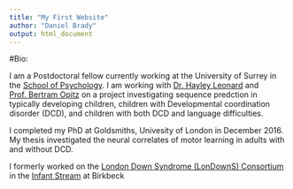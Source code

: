 ```yaml
---
title: "My First Website"
author: "Daniel Brady"
output: html_document
---
```


#Bio:

I am a Postdoctoral fellow currently working at the University of Surrey in the [School of Psychology](https://www.surrey.ac.uk/school-psychology).
I am working with [Dr. Hayley Leonard](https://www.surrey.ac.uk/people/hayley-leonard) and [Prof. Bertram Opitz](https://www.surrey.ac.uk/people/bertram-opitz) on a project investigating sequence predction in typically developing children, children with Developmental coordination disorder (DCD), and children with both DCD and language difficulties.

I completed my PhD at Goldsmiths, Univesity of London in December 2016. My thesis investigated the neural correlates of motor learning in adults with and without DCD.

I formerly worked on the [London Down Syndrome (LonDownS) Consortium](http://www.ucl.ac.uk/london-down-syndrome-consortium) in the [Infant Stream](http://www.ucl.ac.uk/london-down-syndrome-consortium/research-themes/infants) at Birkbeck